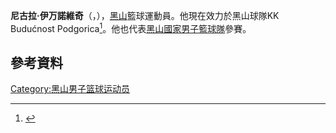 '''尼古拉·伊万諾維奇'''（{{lang-sr|'''Nikola Ivanović'''}}，{{bd|1994年|2月19日}}），[[黑山|黑山]]籃球運動員。他現在效力於黑山球隊KK Budućnost Podgorica<ref>{{Cite web |url=http://www.draftexpress.com/profile/Nikola-Ivanovic-6378/ |title=DraftExpressProfile: Nikola Ivanović, Stats, Comparisons, and Outlook<!-- Bot generated title --> |accessdate=2015-07-18 |archive-date=2015-07-16 |archive-url=https://web.archive.org/web/20150716032024/http://www.draftexpress.com/profile/Nikola-Ivanovic-6378/ |dead-url=no }}</ref>。他也代表[[黑山國家男子籃球隊|黑山國家男子籃球隊]]參賽。

==參考資料== 
{{reflist}}

{{Authority control}}
{{DEFAULTSORT:Ivanović, Nikola}}
[[Category:黑山男子篮球运动员|Category:黑山男子篮球运动员]]